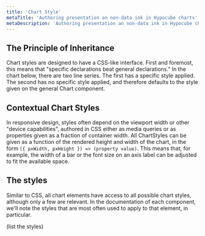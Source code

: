 ```yaml
---
title: 'Chart Style'
metaTitle: 'Authoring presentation an non-data ink in Hypocube charts'
metaDescription: 'Authoring presentation an non-data ink in Hypocube charts'
---
```


## The Principle of Inheritance

Chart styles are designed to have a CSS-like interface. First and foremost, this means that "specific declarations beat general declarations." In the chart below, there are two line series. The first has a specific style applied. The second has no specific style applied, and therefore defaults to the style given on the general Chart component.

## Contextual Chart Styles

In responsive design, styles often depend on the viewport width or other "device capabilities", authored in CSS either as media queries or as properties given as a fraction of container width. All ChartStyles can be given as a function of the rendered height and width of the chart, in the form `({ pxWidth, pxHeight }) => (property value)`. This means that, for example, the width of a bar or the font size on an axis label can be adjusted to fit the available space.

## The styles

Similar to CSS, all chart elements have access to all possible chart styles, although only a few are relevant. In the documentation of each component, we'll note the styles that are most often used to apply to that element, in particular.

(list the styles)
